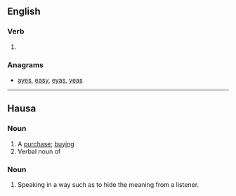 ==English==

===Verb===
{{head|en|verb}}

# {{obsolete spelling of|say|lang=en}}

===Anagrams===
* [[ayes#English|ayes]], [[easy#English|easy]], [[eyas#English|eyas]], [[yeas#English|yeas]]

----

==Hausa==

===Noun===
{{head|ha|noun|g=m|head=sàyē|plural|saye saye}}

# A [[purchase]]; [[buying]]
# Verbal noun of {{m|ha|saya}}

===Noun===
{{head|ha|noun|g=m|head=sā̀yē}}

# Speaking in a way such as to hide the meaning from a listener.